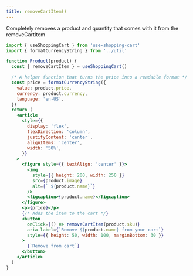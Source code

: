 ```yaml
---
title: removeCartItem()
---
```


Completely removes a product and quantity that comes with it from the removeCartItem


<CartDisplayWrapper>
  <RemoveCartItem
    product={{
      name: 'Bananas',
      sku: 'sku_GBJ2Ep8246qeeT',
      price: 400,
      image:
        'https://images.unsplash.com/photo-1574226516831-e1dff420e562?ixlib=rb-1.2.1&ixid=eyJhcHBfaWQiOjEyMDd9&auto=format&fit=crop&w=1050&q=80',
      currency: 'USD',
    }}
  />
</CartDisplayWrapper>

```jsx
import { useShoppingCart } from 'use-shopping-cart'
import { formatCurrencyString } from '../util'

function Product(product) {
  const { removeCartItem } = useShoppingCart()

  /* A helper function that turns the price into a readable format */
  const price = formatCurrencyString({
    value: product.price,
    currency: product.currency,
    language: 'en-US',
  })
  return (
    <article
      style={{
        display: 'flex',
        flexDirection: 'column',
        justifyContent: 'center',
        alignItems: 'center',
        width: '50%',
      }}
    >
      <figure style={{ textAlign: 'center' }}>
        <img
          style={{ height: 200, width: 250 }}
          src={product.image}
          alt={` ${product.name}`}
        />
        <figcaption>{product.name}</figcaption>
      </figure>
      <p>{price}</p>
      {/* Adds the item to the cart */}
      <button
        onClick={() => removeCartItem(product.sku)}
        aria-label={`Remove ${product.name} from your cart`}
        style={{ height: 50, width: 100, marginBottom: 30 }}
      >
        {`Remove from cart`}
      </button>
    </article>
  )
}
```
